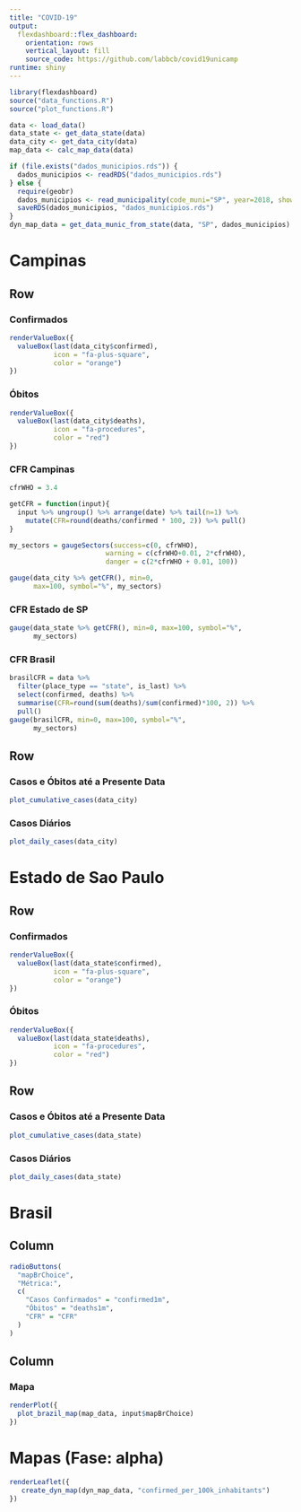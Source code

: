 ```yaml
---
title: "COVID-19"
output: 
  flexdashboard::flex_dashboard:
    orientation: rows
    vertical_layout: fill
    source_code: https://github.com/labbcb/covid19unicamp
runtime: shiny
---
```


```r
library(flexdashboard)
source("data_functions.R")
source("plot_functions.R")

data <- load_data()
data_state <- get_data_state(data)
data_city <- get_data_city(data)
map_data <- calc_map_data(data)

if (file.exists("dados_municipios.rds")) {
  dados_municipios <- readRDS("dados_municipios.rds")
} else {
  require(geobr)
  dados_municipios <- read_municipality(code_muni="SP", year=2018, showProgress = FALSE)
  saveRDS(dados_municipios, "dados_municipios.rds")
}
dyn_map_data = get_data_munic_from_state(data, "SP", dados_municipios)
```

Campinas {data-icon="fa-street-view"}
=====================================

Row
-------------------------------------

### Confirmados {.value-box}

```r
renderValueBox({
  valueBox(last(data_city$confirmed),
           icon = "fa-plus-square",
           color = "orange")
})
```

### Óbitos {.value-box}

```r
renderValueBox({
  valueBox(last(data_city$deaths),
           icon = "fa-procedures",
           color = "red")
})
```

### CFR Campinas

```r
cfrWHO = 3.4

getCFR = function(input){
  input %>% ungroup() %>% arrange(date) %>% tail(n=1) %>% 
    mutate(CFR=round(deaths/confirmed * 100, 2)) %>% pull()
}

my_sectors = gaugeSectors(success=c(0, cfrWHO),
                        warning = c(cfrWHO+0.01, 2*cfrWHO),
                        danger = c(2*cfrWHO + 0.01, 100))

gauge(data_city %>% getCFR(), min=0,
      max=100, symbol="%", my_sectors)
```


### CFR Estado de SP

```r
gauge(data_state %>% getCFR(), min=0, max=100, symbol="%",
      my_sectors)
```

### CFR Brasil

```r
brasilCFR = data %>%
  filter(place_type == "state", is_last) %>%
  select(confirmed, deaths) %>%
  summarise(CFR=round(sum(deaths)/sum(confirmed)*100, 2)) %>% 
  pull()
gauge(brasilCFR, min=0, max=100, symbol="%",
      my_sectors)
```


Row
-------------------------------------

### Casos e Óbitos até a Presente Data

```r
plot_cumulative_cases(data_city)
```

### Casos Diários

```r
plot_daily_cases(data_city)
```

Estado de Sao Paulo {data-icon="fa-city"}
=====================================

Row
-------------------------------------

### Confirmados {.value-box}

```r
renderValueBox({
  valueBox(last(data_state$confirmed),
           icon = "fa-plus-square",
           color = "orange")
})
```

### Óbitos {.value-box}

```r
renderValueBox({
  valueBox(last(data_state$deaths),
           icon = "fa-procedures",
           color = "red")
})
```

Row
-------------------------------------

### Casos e Óbitos até a Presente Data

```r
plot_cumulative_cases(data_state)
```

### Casos Diários

```r
plot_daily_cases(data_state)
```

Brasil {data-icon="fa-globe-americas"}
=====================================

Column {.sidebar}
-----------------------------------------------------------------------

```r
radioButtons(
  "mapBrChoice",
  "Métrica:",
  c(
    "Casos Confirmados" = "confirmed1m",
    "Óbitos" = "deaths1m",
    "CFR" = "CFR"
  )
)
```

Column
-----------------------------------------------------------------------

### Mapa

```r
renderPlot({
  plot_brazil_map(map_data, input$mapBrChoice)
})
```

Mapas (Fase: alpha) {data-icon="fa-map-marked-alt"}
=====================================

```r
renderLeaflet({
   create_dyn_map(dyn_map_data, "confirmed_per_100k_inhabitants") 
})
```

